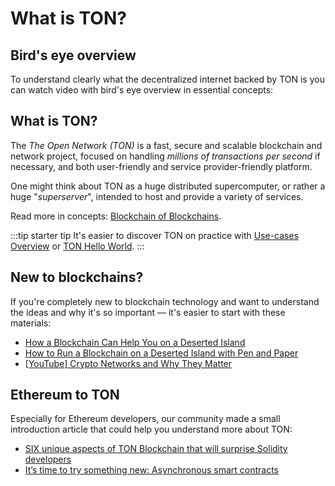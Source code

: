 
# What is TON?

## Bird's eye overview

To understand clearly what the decentralized internet backed by TON is you can watch video with bird's eye overview in essential concepts:

<ReactPlayer url='https://www.youtube.com/watch?v=XgzHmV_nnpY' />

## What is TON?

The _The Open Network (TON)_ is a fast, secure and scalable blockchain and
network project, focused on handling _millions of transactions per second_ if
necessary, and both user-friendly and service provider-friendly platform.

One might think about TON as a huge distributed supercomputer,
or rather a huge "_superserver_", intended to host and provide a variety of
services.

Read more in concepts: [Blockchain of Blockchains](/learn/overviews/TON_blockchain_overview).

:::tip starter tip
It's easier to discover TON on practice with [Use-cases Overview](/participate/web3/overview#use-cases) or [TON Hello World](/develop/getting-started).
:::

## New to blockchains?

If you're completely new to blockchain technology and want to understand the ideas and why it's so important — it's easier to start with these materials:

* [How a Blockchain Can Help You on a Deserted Island](https://talkol.medium.com/why-decentralized-consensus-blockchain-is-good-for-business-5ff263468210)
* [How to Run a Blockchain on a Deserted Island with Pen and Paper](https://talkol.medium.com/how-to-run-a-blockchain-on-a-deserted-island-with-pen-and-paper-899949ec555b)
* [\[YouTube\] Crypto Networks and Why They Matter](https://youtu.be/2wxtiNgXBaU)


## Ethereum to TON

Especially for Ethereum developers, our community made a small introduction article that could help you understand more about TON:

* [SIX unique aspects of TON Blockchain that will surprise Solidity developers](https://blog.ton.org/six-unique-aspects-of-ton-blockchain-that-will-surprise-solidity-developers)
* [It’s time to try something new: Asynchronous smart contracts](https://telegra.ph/Its-time-to-try-something-new-Asynchronous-smart-contracts-03-25)